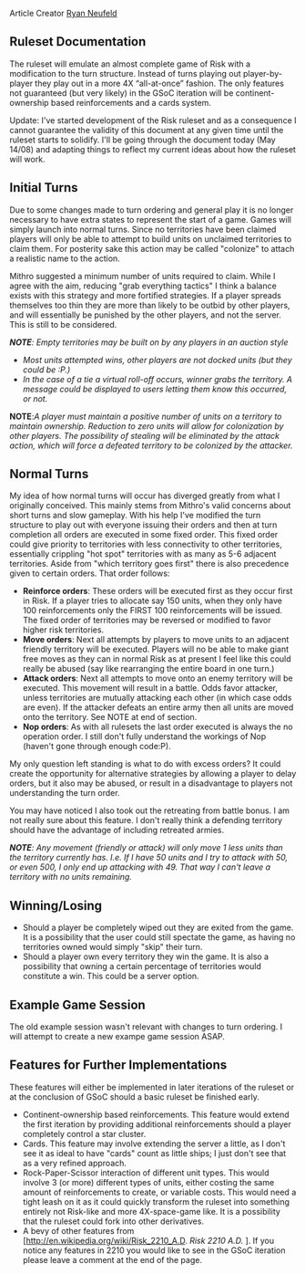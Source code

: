 Article Creator [[user:Jphr| Ryan Neufeld]]

== Ruleset Documentation ==
The ruleset will emulate an almost complete game of Risk with a modification to the turn structure. Instead of turns playing out player-by-player they play out in a more 4X “all-at-once” fashion. The only features not guaranteed (but very likely) in the GSoC iteration will be continent-ownership based reinforcements and a cards system.

Update: I've started development of the Risk ruleset and as a consequence I cannot guarantee the validity of this document at any given time until the ruleset starts to solidify. I'll be going through the document today (May 14/08) and adapting things to reflect my current ideas about how the ruleset will work.


== Initial Turns ==
Due to some changes made to turn ordering and general play it is no longer necessary to have extra states to represent the start of a game. Games will simply launch into normal turns. Since no territories have been claimed players will only be able to attempt to build units on unclaimed territories to claim them. For posterity sake this action may be called "colonize" to attach a realistic name to the action.

Mithro suggested a minimum number of units required to claim. While I agree with the aim, reducing "grab everything tactics" I think a balance exists with this strategy and more fortified strategies. If a player spreads themselves too thin they are more than likely to be outbid by other players, and will essentially be punished by the other players, and not the server. This is still to be considered.


'''''NOTE''': Empty territories may be built on by any players in an auction style ''
*''Most units attempted wins, other players are not docked units (but they could be :P.) ''
*''In the case of a tie a virtual roll-off occurs, winner grabs the territory. A message could be displayed to users letting them know this occurred, or not.''

'''NOTE''':'' A player must maintain a positive number of units on a territory to maintain ownership. Reduction to zero units will allow for colonization by other players. The possibility of stealing will be eliminated by the attack action, which will force a defeated territory to be colonized by the attacker.''


== Normal Turns ==
My idea of how normal turns will occur has diverged greatly from what I originally conceived. This mainly stems from Mithro's valid concerns about short turns and slow gameplay. With his help I've modified the turn structure to play out with everyone issuing their orders and then at turn completion all orders are executed in some fixed order. This fixed order could give priority to territories with less connectivity to other territories, essentially crippling "hot spot" territories with as many as 5-6 adjacent territories. Aside from "which territory goes first" there is also precedence given to certain orders. That order follows:
*'''Reinforce orders''': These orders will be executed first as they occur first in Risk. If a player tries to allocate say 150 units, when they only have 100 reinforcements only the FIRST 100 reinforcements will be issued. The fixed order of territories may be reversed or modified to favor higher risk territories.
*'''Move orders''': Next all attempts by players to move units to an adjacent friendly territory will be executed. Players will no be able to make giant free moves as they can in normal Risk as at present I feel like this could really be abused (say like rearranging the entire board in one turn.)
*'''Attack orders''': Next all attempts to move onto an enemy territory will be executed. This movement will result in a battle. Odds favor attacker, unless territories are mutually attacking each other (in which case odds are even). If the attacker defeats an entire army then all units are moved onto the territory. See NOTE at end of section.
*'''Nop orders''': As with all rulesets the last order executed is always the no operation order. I still don't fully understand the workings of Nop (haven't gone through enough code:P).

My only question left standing is what to do with excess orders? It could create the opportunity for alternative strategies by allowing a player to delay orders, but it also may be abused, or result in a disadvantage to players not understanding the turn order.

You may have noticed I also took out the retreating from battle bonus. I am not really sure about this feature. I don't really think a defending territory should have the advantage of including retreated armies.


'''''NOTE''': Any movement (friendly or attack) will only move 1 less units than the territory currently has. I.e. If I have 50 units and I try to attack with 50, or even 500, I only end up attacking with 49. That way I can't leave a territory with no units remaining.
''

== Winning/Losing ==
*Should a player be completely wiped out they are exited from the game. It is a possibility that the user could still spectate the game, as having no territories owned would simply "skip" their turn.
*Should a player own every territory they win the game. It is also a possibility that owning a certain percentage of territories would constitute a win. This could be a server option.


== Example Game Session ==
The old example session wasn't relevant with changes to turn ordering. I will attempt to create a new exampe game session ASAP.


== Features for Further Implementations ==
These features will either be implemented in later iterations of the ruleset or at the conclusion of GSoC should a basic ruleset be finished early.
*Continent-ownership based reinforcements. This feature would extend the first iteration by providing additional reinforcements should a player completely control a star cluster.
*Cards. This feature may involve extending the server a little, as I don't see it as ideal to have "cards" count as little ships; I just don't see that as a very refined approach.
*Rock-Paper-Scissor interaction of different unit types. This would involve 3 (or more) different types of units, either costing the same amount of reinforcements to create, or variable costs. This would need a tight leash on it as it could quickly transform the ruleset into something entirely not Risk-like and more 4X-space-game like. It is a possibility that the ruleset could fork into other derivatives.
*A bevy of other features from [http://en.wikipedia.org/wiki/Risk_2210_A.D. ''Risk 2210 A.D.'' ]. If you notice any features in 2210 you would like to see in the GSoC iteration please leave a comment at the end of the page.